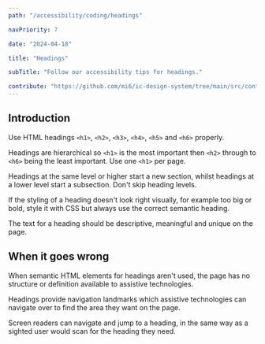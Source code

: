 ```yaml
---
path: "/accessibility/coding/headings"

navPriority: 7

date: "2024-04-18"

title: "Headings"

subTitle: "Follow our accessibility tips for headings."

contribute: "https://github.com/mi6/ic-design-system/tree/main/src/content/structured/accessibility/coding/headings.mdx"
---
```


## Introduction

Use HTML headings `<h1>`, `<h2>`, `<h3>`, `<h4>`, `<h5>` and `<h6>` properly.

Headings are hierarchical so `<h1>` is the most important then `<h2>` through to `<h6>` being the least important. Use one `<h1>` per page.

Headings at the same level or higher start a new section, whilst headings at a lower level start a subsection. Don't skip heading levels.

If the styling of a heading doesn't look right visually, for example too big or bold, style it with CSS but always use the correct semantic heading.

The text for a heading should be descriptive, meaningful and unique on the page.

## When it goes wrong

When semantic HTML elements for headings aren't used, the page has no structure or definition available to assistive technologies.

Headings provide navigation landmarks which assistive technologies can navigate over to find the area they want on the page.

Screen readers can navigate and jump to a heading, in the same way as a sighted user would scan for the heading they need.
